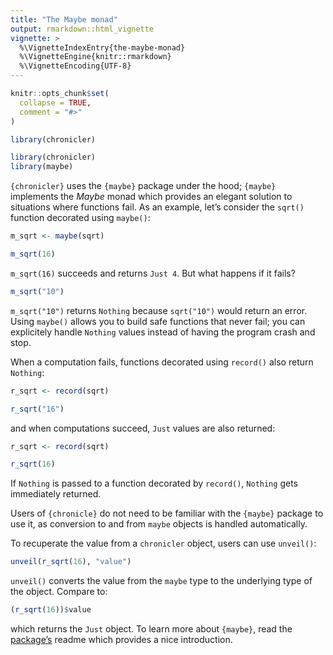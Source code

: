 ```yaml
---
title: "The Maybe monad"
output: rmarkdown::html_vignette
vignette: >
  %\VignetteIndexEntry{the-maybe-monad}
  %\VignetteEngine{knitr::rmarkdown}
  %\VignetteEncoding{UTF-8}
---
```


```r
knitr::opts_chunk$set(
  collapse = TRUE,
  comment = "#>"
)
```

```r
library(chronicler)
```

```r
library(chronicler)
library(maybe)
```

`{chronicler}` uses the `{maybe}` package under the hood; `{maybe}` implements the *Maybe* 
monad which provides an elegant solution to situations where functions fail. As an example,
let’s consider the `sqrt()` function decorated using `maybe()`:


```r
m_sqrt <- maybe(sqrt)

m_sqrt(16)
```

`m_sqrt(16)` succeeds and returns `Just 4`. But what happens if it fails?


```r
m_sqrt("10")
```

`m_sqrt("10")` returns `Nothing` because `sqrt("10")` would return an error. Using `maybe()` allows
you to build safe functions that never fail; you can explicitely handle `Nothing` values instead
of having the program crash and stop.

When a computation fails, functions decorated using `record()` also return `Nothing`:


```r
r_sqrt <- record(sqrt)

r_sqrt("16")
```

and when computations succeed, `Just` values are also returned:


```r
r_sqrt <- record(sqrt)

r_sqrt(16)
```

If `Nothing` is passed to a function decorated by `record()`, `Nothing` gets immediately returned.

Users of `{chronicle}` do not need to be familiar with the `{maybe}` package to use it, as conversion
to and from `maybe` objects is handled automatically.

To recuperate the value from a `chronicler` object, users can use `unveil()`:


```r
unveil(r_sqrt(16), "value")
```

`unveil()` converts the value from the `maybe` type to the underlying type of the object. Compare
to:


```r
(r_sqrt(16))$value
```

which returns the `Just` object. To learn more about `{maybe}`, read the 
[package’s](https://armcn.github.io/maybe/) readme which provides a nice introduction.

